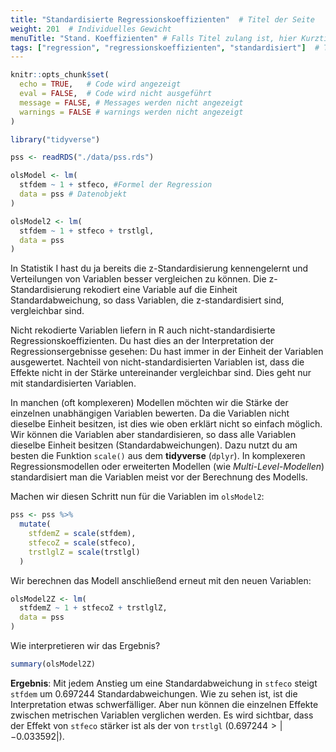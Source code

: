 ```yaml
---
title: "Standardisierte Regressionskoeffizienten"  # Titel der Seite
weight: 201  # Individuelles Gewicht 
menuTitle: "Stand. Koeffizienten" # Falls Titel zulang ist, hier Kurztitel
tags: ["regression", "regressionskoeffizienten", "standardisiert"]  # Tags hiereinsetzen; Kurzwort, was auf der Seite passsiert
---
```

```r
knitr::opts_chunk$set(
  echo = TRUE,   # Code wird angezeigt
  eval = FALSE,  # Code wird nicht ausgeführt
  message = FALSE, # Messages werden nicht angezeigt
  warnings = FALSE # warnings werden nicht angezeigt
)

library("tidyverse")

pss <- readRDS("./data/pss.rds")

olsModel <- lm(
  stfdem ~ 1 + stfeco, #Formel der Regression
  data = pss # Datenobjekt
)  

olsModel2 <- lm(
  stfdem ~ 1 + stfeco + trstlgl,   
  data = pss
)      
```

In Statistik I hast du ja bereits die z-Standardisierung kennengelernt und Verteilungen von Variablen besser vergleichen zu können. Die z-Standardisierung rekodiert eine Variable auf die Einheit Standardabweichung, so dass Variablen, die z-standardisiert sind, vergleichbar sind. 

Nicht rekodierte Variablen liefern in R auch nicht-standardisierte Regressionskoeffizienten. Du hast dies an der Interpretation der Regressionsergebnisse gesehen: Du hast immer in der Einheit der Variablen ausgewertet. Nachteil von nicht-standardisierten Variablen ist, dass die Effekte nicht in der Stärke untereinander vergleichbar sind. Dies geht nur mit standardisierten Variablen. 

In manchen (oft komplexeren) Modellen möchten wir die Stärke der einzelnen unabhängigen Variablen bewerten. Da die Variablen nicht dieselbe Einheit besitzen, ist dies wie oben erklärt nicht so einfach möglich. Wir können die Variablen aber standardisieren, so dass alle Variablen dieselbe Einheit besitzen (Standardabweichungen). Dazu nutzt du am besten die Funktion `scale()` aus dem **tidyverse** (`dplyr`). In komplexeren Regressionsmodellen oder erweiterten Modellen (wie *Multi-Level-Modellen*) standardisiert man die Variablen meist vor der Berechnung des Modells.

Machen wir diesen Schritt nun für die Variablen im `olsModel2`:
```r
pss <- pss %>% 
  mutate(
    stfdemZ = scale(stfdem),
    stfecoZ = scale(stfeco),
    trstlglZ = scale(trstlgl)
  )

```

Wir berechnen das Modell anschließend erneut mit den neuen Variablen:
```r
olsModel2Z <- lm(
  stfdemZ ~ 1 + stfecoZ + trstlglZ,   
  data = pss
)   
```

Wie interpretieren wir das Ergebnis?
```r
summary(olsModel2Z)
```

**Ergebnis**: Mit jedem Anstieg um eine Standardabweichung in `stfeco` steigt `stfdem` um $0.697244$ Standardabweichungen. Wie zu sehen ist, ist die Interpretation etwas schwerfälliger. Aber nun können die einzelnen Effekte zwischen metrischen Variablen verglichen werden. Es wird sichtbar, dass der Effekt von `stfeco` stärker ist als der von `trstlgl` ($0.697244 > |-0.033592|$).
